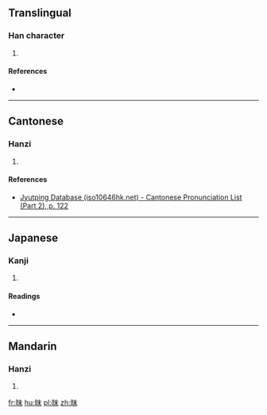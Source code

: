 ==Translingual==

===Han character===
{{Han char|rn=72|rad=日|as=05|sn=9|four=|canj=日木十 (ADJ)|ids=⿰[[日]][[末]]}}

# {{defn|Han|sort=日05}}

====References====
* {{Han ref|kx=0493.150|dkj=13848|dj=0857.030|hdz=21497.020|uh=6629|ud=26153}}

----

==Cantonese==

===Hanzi===
{{yue-hanzi|jyut=[[mut6]]|y=mut6}}

# {{defn|lang=yue|sort=日05}}

====References====
*[http://www.iso10646hk.net/jp/document/download.jsp Jyutping Database (iso10646hk.net) - Cantonese Pronunciation List (Part 2), p. 122]

----

==Japanese==

===Kanji===
{{ja-kanji|grade=|rs=日05}}

# {{defn|lang=ja|sort=日05}}

====Readings====
* {{ja-readings|on=[[ばつ]] (batsu), [[まち]] (machi)|kun=[[くもる]] (kumoru), [[ほし]] (hoshi)}}

----

==Mandarin==

===Hanzi===
{{cmn-hanzi|pin=[[mò]] ([[mo4]])|wg=mo<sup>4</sup>}}

# {{defn|lang=cmn|sort=日05}}

[[fr:昩]]
[[hu:昩]]
[[pl:昩]]
[[zh:昩]]